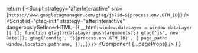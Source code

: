 

  return (
    <Fragment>
      <Script
        strategy="afterInteractive"
        src={`https://www.googletagmanager.com/gtag/js?id=${process.env.GTM_ID}`}
      />
      <Script
        id="gtag-init"
        strategy="afterInteractive"
        dangerouslySetInnerHTML={{
          __html: `
            window.dataLayer = window.dataLayer || [];
            function gtag(){dataLayer.push(arguments);}
            gtag('js', new Date());
            gtag('config', '${process.env.GTM_ID}', {
              page_path: window.location.pathname,
            });
          `,
        }}
      />
      <Component {...pageProps} />
    </Fragment>
  )
}

